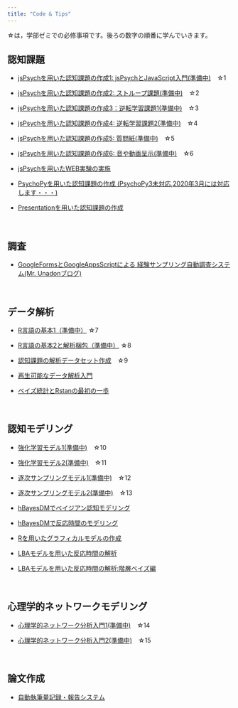 ```yaml
---
title: "Code & Tips"
---
```


☆は，学部ゼミでの必修事項です。後ろの数字の順番に学んでいきます。

## 認知課題

- [jsPsychを用いた認知課題の作成1: jsPsychとJavaScript入門(準備中)](how-to-jspsych1.html)　☆1

- [jsPsychを用いた認知課題の作成2: ストループ課題(準備中)](how-to-jspsych2.html)　☆2

- [jsPsychを用いた認知課題の作成3：逆転学習課題1(準備中)](how-to-jspsych3.html)　☆3

- [jsPsychを用いた認知課題の作成4: 逆転学習課題2(準備中)](how-to-jspsych4.html)　☆4

- [jsPsychを用いた認知課題の作成5: 質問紙(準備中)](how-to-jspsych5.html)　☆5

- [jsPsychを用いた認知課題の作成6: 音や動画呈示(準備中)](how-to-jspsych6.html)　☆6

- [jsPsychを用いたWEB実験の実施](how-to-web-experiment-jspsych.html)

- [PsychoPyを用いた認知課題の作成 (PsychoPy3未対応,2020年3月には対応します・・・)](how-to-psychopy.html)

- [Presentationを用いた認知課題の作成](how-to-presentation.html)

<br />


## 調査

- [GoogleFormsとGoogleAppsScriptによる
経験サンプリング自動調査システム(Mr. Unadonブログ)](https://mrunadon.github.io/%E7%B0%A1%E5%8D%984%E3%82%B9%E3%83%86%E3%83%83%E3%83%97%E3%81%A7%E7%B5%8C%E9%A8%93%E3%82%B5%E3%83%B3%E3%83%97%E3%83%AA%E3%83%B3%E3%82%B0%E8%87%AA%E5%8B%95%E8%AA%BF%E6%9F%BB%E3%82%B7%E3%82%B9%E3%83%86%E3%83%A0%E3%81%AE%E6%A7%8B%E7%AF%89/)

<br />

## データ解析

- [R言語の基本1（準備中）](how-to-R-language1.html) ☆7

- [R言語の基本2と解析梱包（準備中）](how-to-R-language2.html) ☆8

- [認知課題の解析データセット作成](how-to-dataHandling.html)　☆9

- [再生可能なデータ解析入門](how-to-reproducible-analysis.html)　

- [ベイズ統計とRstanの最初の一歩](how-to-start-rstan.html)

<br />

## 認知モデリング

- [強化学習モデル1(準備中)](how-to-cognitive-modeling-rl1.html)　☆10

- [強化学習モデル2(準備中)](how-to-cognitive-modeling-rl2.html)　☆11

- [逐次サンプリングモデル1(準備中)](how-to-cognitive-modeling-ssm1.html)　☆12

- [逐次サンプリングモデル2(準備中)](how-to-cognitive-modeling-ssm2.html)　☆13

- [hBayesDMでベイジアン認知モデリング](how-to-hBayesDM.html)

- [hBayesDMで反応時間のモデリング](how-to-hBayesDM-RT.html)

- [Rを用いたグラフィカルモデルの作成](how-to-graphicalModel.html)

- [LBAモデルを用いた反応時間の解析](https://ykunisato.github.io/lbaStan/lbaStan.html)

- [LBAモデルを用いた反応時間の解析:階層ベイズ編](https://ykunisato.github.io/hlbaStan/hlbaStan.html)

<br />


## 心理学的ネットワークモデリング

- [心理学的ネットワーク分析入門1(準備中)](how-to-psychological-network1.html)　☆14

- [心理学的ネットワーク分析入門2(準備中)](how-to-psychological-network2.html)　☆15

<br />


## 論文作成

- [自動執筆量記録・報告システム](how-to-google-doc.html)